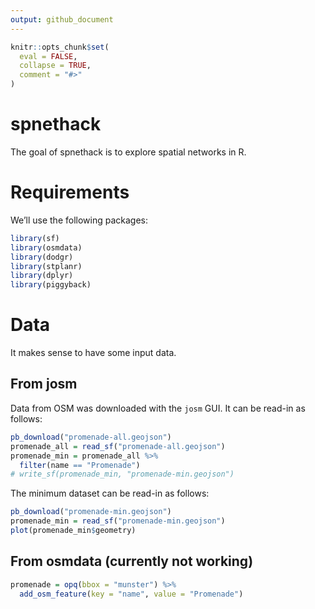 ```yaml
---
output: github_document
---
```


<!-- README.md is generated from README.Rmd. Please edit that file -->

```r
knitr::opts_chunk$set(
  eval = FALSE,
  collapse = TRUE,
  comment = "#>"
)
```

# spnethack

The goal of spnethack is to explore spatial networks in R.

# Requirements

We'll use the following packages:

```r
library(sf)
library(osmdata)
library(dodgr)
library(stplanr)
library(dplyr)
library(piggyback)
```


# Data

It makes sense to have some input data.

## From josm

Data from OSM was downloaded with the `josm` GUI.
It can be read-in as follows:

```r
pb_download("promenade-all.geojson")
promenade_all = read_sf("promenade-all.geojson")
promenade_min = promenade_all %>% 
  filter(name == "Promenade")
# write_sf(promenade_min, "promenade-min.geojson")
```

The minimum dataset can be read-in as follows:

```r
pb_download("promenade-min.geojson")
promenade_min = read_sf("promenade-min.geojson")
plot(promenade_min$geometry)
```




## From osmdata (currently not working)

```r
promenade = opq(bbox = "munster") %>% 
  add_osm_feature(key = "name", value = "Promenade")
```

